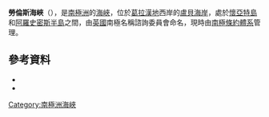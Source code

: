{{coord|67|21|S|67|35|W|source:GNIS|display=title}}

'''勞倫斯海峽'''（{{lang-en|Lawrence Channel}}），是[[南極洲|南極洲]]的[[海峽|海峽]]，位於[[葛拉漢地|葛拉漢地]]西岸的[[盧貝海岸|盧貝海岸]]，處於[[懷亞特島|懷亞特島]]和[[阿羅史密斯半島|阿羅史密斯半島]]之間，由[[英國|英國]]南極名稱諮詢委員會命名，現時由[[南極條約體系|南極條約體系]]管理。

==參考資料==
*{{cite gnis | type = antarid | id = 8612| name = Lawrence Channel | accessdate = 2013-06-05}}
*{{usgs-gazetteer|id=8612}}

{{DEFAULTSORT:Lawrence Channel}}
[[Category:南極洲海峽|Category:南極洲海峽]]


{{LoubetCoast-geo-stub}}
